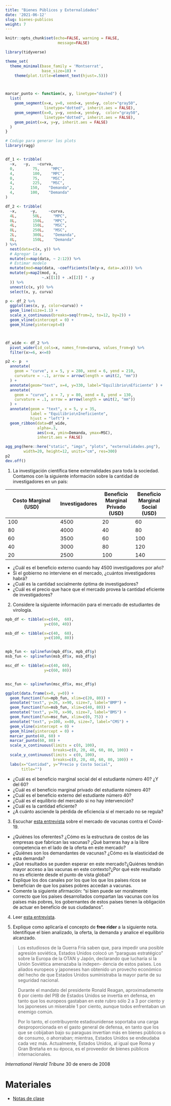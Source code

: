 ```yaml
---
title: "Bienes Públicos y Externalidades"
date: '2021-06-12'
slug: bienes-publicos
weight: 7
---
```


```r
knitr::opts_chunk$set(echo=FALSE, warning = FALSE,
                       message=FALSE)

library(tidyverse)

theme_set(
  theme_minimal(base_family = 'Montserrat',
                base_size=18) + 
    theme(plot.title=element_text(hjust=.5)))



marcar_punto <- function(x, y, linetype="dashed") {
  list(
    geom_segment(x=x, y=0, xend=x, yend=y, color="gray50",
                 linetype="dotted", inherit.aes = FALSE),
    geom_segment(x=0, y=y, xend=x, yend=y,  color="gray50",
                 linetype="dotted", inherit.aes = FALSE),
    geom_point(x=x, y=y, inherit.aes = FALSE)
  )
}


```


```r

# Codigo para generar los plots
library(ragg)


df_1 <- tribble(
  ~x,   ~y,   ~curva,
  0,        75,     "MPC",
  4,        100,    "MPC",
  0,        75,     "MSC",
  4,        225,    "MSC",
  2,       150,    "Demanda",
  4,       100,    "Demanda"
) 

df_2 <- tribble(
  ~x,      ~y,     ~curva,
  4L,       50L,     "MPC",
  8L,       150L,    "MPC",
  4L,       150L,    "MSC",
  8L,       250L,    "MSC",
  2L,       300L,    "Demanda",
  8L,       150L,    "Demanda"
) %>% 
  nest(data=c(x, y)) %>% 
  # Agregar la x
  mutate(x=map(data, ~ 2:12)) %>% 
  # Estimar modelo
  mutate(mod=map(data, ~coefficients(lm(y~x, data=.x)))) %>% 
  mutate(y=map2(mod, x, 
                ~.x[[1]] + .x[[2]] * .y
  )) %>% 
  unnest(c(x, y)) %>% 
  select(x, y, curva)

p <- df_2 %>% 
  ggplot(aes(x, y, color=curva)) +
  geom_line(size=1.1) +
  scale_x_continuous(breaks=seq(from=2, to=12, by=2)) +
  geom_vline(xintercept = 0) + 
  geom_hline(yintercept=0)



df_wide <- df_2 %>% 
  pivot_wider(id_cols=x, names_from=curva, values_from=y) %>% 
  filter(x>=6, x<=8)

p2 <- p  +
  annotate(
    geom = "curve", x = 5, y = 280, xend = 6, yend = 210, 
    curvature = -.1, arrow = arrow(length = unit(2, "mm"))
  ) +
  annotate(geom="text", x=4, y=330, label="Equilibrio\nEficiente" ) +
  annotate(
    geom = "curve", x = 7, y = 80, xend = 8, yend = 130, 
    curvature = .1, arrow = arrow(length = unit(2, "mm"))
  ) +
  annotate(geom = "text", x = 5, y = 35, 
           label = "Equilibrio\nIneficiente", 
           hjust = "left") +
  geom_ribbon(data=df_wide, 
              alpha=.3,
              aes(x=x, ymin=Demanda, ymax=MSC), 
              inherit.aes = FALSE)

agg_png(here::here("static", "imgs", "plots", "externalidades.png"),
        width=20, height=12, units="cm", res=300)
p2
dev.off()
```


1. La investigación científica tiene externalidades para toda la sociedad. Contamos con la siguiente información sobre la cantidad de investigadores en un país:

| Costo Marginal (USD)  | Investigadores   | Beneficio Marginal Privado (USD)  |Beneficio Marginal Social (USD)  |  
|-----|---|---|---|
| 100 |4500   | 20   |60   |
| 80  |4000   | 40   |80   |
| 60  |3500   | 60   |100   |
| 40  | 3000  | 80   |120   |
| 20  | 2500  | 100  |140   |

- ¿Cuál es el beneficio externo cuando hay 4500 investigadores por año?
- Si el gobierno no interviene en el mercado, ¿cuántos investigadores habrá?
- ¿Cuál es la cantidad socialmente óptima de investigadores?
- ¿Cuál es el precio que hace que el mercado provea la cantidad eficiente de investigadores?

2. Considere la siguiente información para el mercado de estudiantes de virología.
```r
mpb_df <- tibble(x=c(40,  60), 
                 y=c(60, 40))

msb_df <- tibble(x=c(40,  60),
                 y=c(100, 80))


mpb_fun <- splinefun(mpb_df$x, mpb_df$y)
msb_fun <- splinefun(msb_df$x, msb_df$y)

msc_df <- tibble(x=c(40, 60),
                 y=c(60, 80))


msc_fun <- splinefun(msc_df$x, msc_df$y)

ggplot(data.frame(x=0, y=0)) + 
  geom_function(fun=mpb_fun, xlim=c(20, 80)) +
  annotate("text", y=26, x=90, size=7, label="BMP") +
  geom_function(fun=msb_fun, xlim=c(40, 80)) +
  annotate("text", y=70, x=90, size=7, label="BMS") +
  geom_function(fun=msc_fun, xlim=c(0, 75)) +
  annotate("text", y=100, x=80, size=7, label="CMS") +
  geom_vline(xintercept = 0) +
  geom_hline(yintercept = 0) +
  marcar_punto(40, 60) +
  marcar_punto(60, 80) +
  scale_x_continuous(limits = c(0, 100),
                     breaks=c(0, 20, 40, 60, 80, 100)) + 
  scale_y_continuous(limits = c(0, 100),
                     breaks=c(0, 20, 40, 60, 80, 100)) + 
  labs(x="Cantidad", y="Precio y Costo Social", 
       title="")

```

- ¿Cuál es el beneficio marginal social del el estudiante número 40? ¿Y del 60?
- ¿Cuál es el beneficio marginal privado del estudiante número 40?
- ¿Cuál es el beneficio externo del estudiante número 40?
- ¿Cuál es el equilibrio del mercado si no hay intervención?
- ¿Cuál es la cantidad eficiente?
- ¿A cuánto asciende la pérdida de eficiencia si el mercado no se regula?


3. Escuchar [esta entrevista](https://delsol.uy/notoquennada/sebastianfleitas/vacunas-contra-el-covid-oferta-limitada-y-demanda-desesperada) sobre el mercado de vacunas contra el Covid-19.
  - ¿Quiénes los oferentes? ¿Cómo es la estructura de costos de las empresas que fabrican las vacunas? ¿Qué barreras hay a la libre competencia en el lado de la oferta en este mercado?
  - ¿Quiénes son los demandantes de vacunas? ¿Cómo es la elasticidad de esta demanda? 
  - ¿Qué resultados se pueden esperar en este mercado?¿Quiénes tendrán mayor acceso a las vacunas en este contexto?¿Por qué este resultado no es eficiente desde el punto de vista global?
  - Explique los dos canales por los que los que los países ricos se benefician de que los países pobres accedan a vacunas. 
  - Comente la siguiente afirmación: "si bien puede ser moralmente correcto que los países desarrollados compartan las vacunas con los países más pobres, los gobernantes de estos países tienen la obligación de actuar en beneficio de sus ciudadanos".
  
4. Leer [esta entrevista](entrevista-hoxby.pdf).

5. Explique como aplicaría el concepto de __free rider__ a la siguiente nota. Identifique el bien analizado, la oferta, la demanda y analice el equilibrio alcanzado.

> <p>Los estudiosos de la Guerra Fría saben que, para impedir una posible agresión soviética, Estados Unidos colocó un “paraguas estratégico” sobre la Europa de la OTAN y Japón, declarando que lucharía si la Unión Soviética amenazaba la indepen- dencia de estos países. Los aliados europeos y japoneses han obtenido un provecho económico del hecho de que Estados Unidos suministraba la mayor parte de su seguridad nacional.</p>
<p>
Durante el mandato del presidente Ronald Reagan, aproximadamente 6 por ciento del PIB de Estados Unidos se invertía en defensa, en tanto que los europeos gastaban en este rubro sólo 2 a 3 por ciento y los japoneses un miserable 1 por ciento, aunque todos enfrentaban un enemigo común. </p>
<p>Por lo tanto, el contribuyente estadounidense soportaba una carga desproporcionada en el gasto general de defensa, en tanto que los que se cobijaban bajo su paraguas invertían más en bienes públicos o de consumo, o ahorraban; mientras, Estados Unidos se endeudaba cada vez más. Actualmente, Estados Unidos, al igual que Roma y Gran Bretaña en su época, es el proveedor de bienes públicos internacionales.</p>

_International Herald Tribune_ 30 de enero de 2008
  
  
# Materiales

- [Notas de clase](https://bienes-publicos--diapos-econ.netlify.app/)





